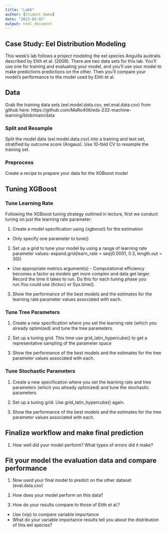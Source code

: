 ```yaml
---
title: "Lab6"
author: {Student Name}
date: "2023-03-01"
output: html_document
---
```


## Case Study: Eel Distribution Modeling

This week's lab follows a project modeling the eel species Anguilla australis described by Elith et al. (2008). There are two data sets for this lab.  You'll use one for training and evaluating your model, and you'll use your model to make predictions predictions on the other.  Then you'll compare your model's performance to the model used by Elith et al.

## Data

Grab the training data sets (eel.model.data.csv, eel.eval.data.csv) from github here:
https://github.com/MaRo406/eds-232-machine-learning/blob/main/data 

### Split and Resample

Split the model data (eel.model.data.csv) into a training and test set, stratified by outcome score (Angaus). Use 10-fold CV to resample the training set.

### Preprocess

Create a recipe to prepare your data for the XGBoost model

## Tuning XGBoost

### Tune Learning Rate

Following the XGBoost tuning strategy outlined in lecture, first we conduct tuning on just the learning rate parameter:

1.  Create a model specification using {xgboost} for the estimation

-   Only specify one parameter to tune()

2.  Set up a grid to tune your model by using a range of learning rate parameter values: expand.grid(learn_rate = seq(0.0001, 0.3, length.out = 30))

-   Use appropriate metrics argument(s) - Computational efficiency becomes a factor as models get more complex and data get larger. Record the time it takes to run. Do this for each tuning phase you run.You could use {tictoc} or Sys.time().

3.  Show the performance of the best models and the estimates for the learning rate parameter values associated with each.

### Tune Tree Parameters

1.  Create a new specification where you set the learning rate (which you already optimized) and tune the tree parameters.

2.  Set up a tuning grid. This time use grid_latin_hypercube() to get a representative sampling of the parameter space

3.  Show the performance of the best models and the estimates for the tree parameter values associated with each.

### Tune Stochastic Parameters

1.  Create a new specification where you set the learning rate and tree parameters (which you already optimized) and tune the stochastic parameters.

2.  Set up a tuning grid. Use grid_latin_hypercube() again.

3.  Show the performance of the best models and the estimates for the tree parameter values associated with each.

## Finalize workflow and make final prediction

1.  How well did your model perform? What types of errors did it make?

## Fit your model the evaluation data and compare performance

1.  Now used your final model to predict on the other dataset (eval.data.csv)

2.  How does your model perform on this data?

3.  How do your results compare to those of Elith et al.?

-   Use {vip} to compare variable importance
-   What do your variable importance results tell you about the distribution of this eel species?
